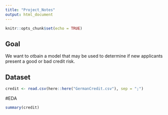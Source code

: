 ```yaml
---
title: "Project_Notes"
output: html_document
---
```


```r
knitr::opts_chunk$set(echo = TRUE)
```

## Goal
We want to otbain a model that may be used to determine if new applicants present a good or bad credit risk.

## Dataset

```r
credit <- read.csv(here::here("GermanCredit.csv"), sep = ";")
```

#EDA 

```r
summary(credit)
```